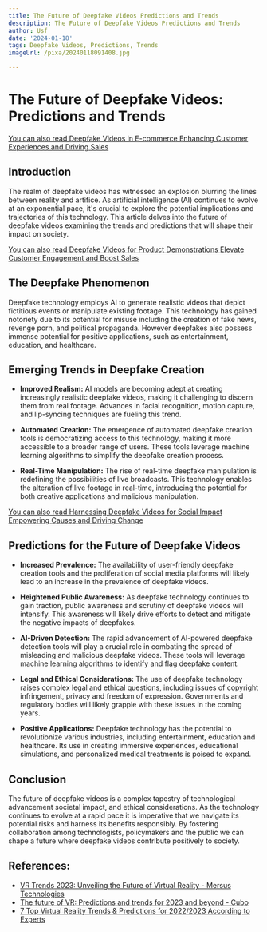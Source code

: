 ```yaml
---
title: The Future of Deepfake Videos Predictions and Trends
description: The Future of Deepfake Videos Predictions and Trends
author: Usf
date: '2024-01-18'
tags: Deepfake Videos, Predictions, Trends
imageUrl: /pixa/20240118091408.jpg

---
```

# **The Future of Deepfake Videos: Predictions and Trends**

[You can  also read  Deepfake Videos  in E-commerce Enhancing Customer Experiences and Driving Sales](Deepfake%20Videos%20in%20E-commerce%20Enhancing%20Customer%20Experiences%20and%20Driving%20Sales)


## **Introduction**

The realm  of deepfake videos has witnessed an explosion blurring  the lines between reality and artifice. As artificial intelligence (AI) continues to evolve at an exponential pace, it's crucial to explore the potential implications and trajectories of this technology. This article delves into the future of deepfake videos examining the trends and predictions that will shape their impact on society.

[You can  also read Deepfake Videos for Product Demonstrations Elevate Customer Engagement and Boost Sales](Deepfake%20Videos%20for%20Product%20Demonstrations%20Elevate%20Customer%20Engagement%20and%20Boost%20Sales)


## **The  Deepfake Phenomenon**

Deepfake technology employs AI  to generate realistic videos that depict fictitious events or  manipulate existing footage. This technology has gained notoriety due to its potential for misuse including the creation of fake news,  revenge porn, and political propaganda. However deepfakes also possess immense  potential for positive applications, such as entertainment, education, and healthcare.

## **Emerging Trends in Deepfake Creation**

*  **Improved  Realism:** AI models are becoming adept  at creating increasingly realistic deepfake videos, making it challenging to discern them from real footage. Advances in  facial  recognition, motion capture, and lip-syncing  techniques are fueling  this trend.

* **Automated Creation:**  The emergence of automated  deepfake creation tools is democratizing access to this technology, making  it more accessible to  a broader range of users. These tools leverage machine learning algorithms to  simplify  the deepfake creation process.

* **Real-Time Manipulation:** The rise  of real-time  deepfake manipulation is  redefining the possibilities of live broadcasts. This technology enables the alteration of live footage in real-time, introducing the potential for both creative applications and  malicious manipulation.

[You can also read Harnessing Deepfake  Videos for Social Impact Empowering Causes and Driving Change](Harnessing%20Deepfake%20Videos%20for%20Social%20Impact%20Empowering%20Causes%20and%20Driving%20Change)


## **Predictions  for  the Future of Deepfake Videos**

* **Increased Prevalence:** The availability  of user-friendly deepfake creation tools and the proliferation of social media platforms will  likely lead to an increase in the prevalence of deepfake videos.

* **Heightened  Public Awareness:** As deepfake  technology continues to gain traction, public awareness and scrutiny of deepfake videos will intensify. This awareness will likely drive efforts to detect  and mitigate the negative impacts of deepfakes.

* **AI-Driven Detection:** The rapid advancement of AI-powered deepfake detection tools  will play a crucial role in combating the spread of misleading and malicious  deepfake videos. These tools will leverage  machine learning algorithms to  identify and flag deepfake content.

* **Legal and Ethical Considerations:** The  use of deepfake technology raises complex legal  and ethical questions, including issues of copyright infringement, privacy and freedom of expression. Governments and regulatory bodies will likely grapple with these issues in the coming years.

* **Positive Applications:** Deepfake technology has  the  potential to revolutionize various industries, including entertainment, education and healthcare. Its use in creating immersive  experiences, educational  simulations, and personalized medical treatments is poised to expand.

## **Conclusion**

The future of deepfake videos is a complex tapestry of technological advancement societal impact, and  ethical considerations. As the technology continues to evolve  at a rapid pace it is imperative that we navigate its  potential risks and harness its benefits  responsibly. By fostering collaboration among technologists, policymakers and the public we can shape a future where deepfake videos contribute positively  to society.

## References:
- [VR Trends 2023: Unveiling the Future of Virtual Reality - Mersus Technologies](https://mersus.io/vr-trends-2023-future-virtual-reality/)
- [The future of VR: Predictions and trends for 2023 and beyond - Cubo](https://cubo.to/blog/the-future-of-vr-predictions-and-trends-for-2023-and-beyond/)
- [7 Top Virtual Reality Trends & Predictions for 2022/2023 According to Experts](https://financesonline.com/virtual-reality-trends/)
